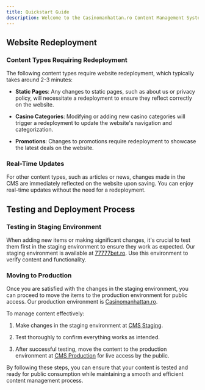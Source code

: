 ```yaml
---
title: Quickstart Guide
description: Welcome to the Casinomanhattan.ro Content Management System! This quickstart guide provides essential information for managing content effectively.
---
```


## Website Redeployment

### Content Types Requiring Redeployment

The following content types require website redeployment, which typically takes around 2-3 minutes:

- **Static Pages**: Any changes to static pages, such as about us or privacy policy, will necessitate a redeployment to ensure they reflect correctly on the website.

- **Casino Categories**: Modifying or adding new casino categories will trigger a redeployment to update the website's navigation and categorization.

- **Promotions**: Changes to promotions require redeployment to showcase the latest deals on the website.

### Real-Time Updates

For other content types, such as articles or news, changes made in the CMS are immediately reflected on the website upon saving. You can enjoy real-time updates without the need for a redeployment.

## Testing and Deployment Process

### Testing in Staging Environment

When adding new items or making significant changes, it's crucial to test them first in the staging environment to ensure they work as expected. Our staging environment is available at [77777bet.ro](http://77777bet.ro). Use this environment to verify content and functionality.

### Moving to Production

Once you are satisfied with the changes in the staging environment, you can proceed to move the items to the production environment for public access. Our production environment is [Casinomanhattan.ro](http://casinomanhattan.ro).

To manage content effectively:

1. Make changes in the staging environment at [CMS Staging](http://cms.77777bet.ro).

2. Test thoroughly to confirm everything works as intended.

3. After successful testing, move the content to the production environment at [CMS Production](http://cms.casinomanhattan.ro) for live access by the public.

By following these steps, you can ensure that your content is tested and ready for public consumption while maintaining a smooth and efficient content management process.
